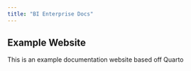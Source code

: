 ```yaml
---
title: "BI Enterprise Docs"
---
```


## Example Website

This is an example documentation website based off Quarto
